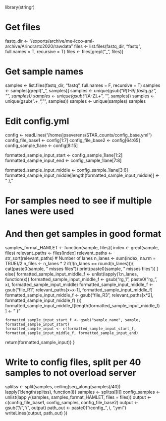 library(stringr)

# Get files
fastq_dir <- "/exports/archive/me-lcco-aml-archive/Arindrarto2020/rawdata"
files <- list.files(fastq_dir, "fastq", full.names = T, recursive = T)
files <- files[grepl("_", files)]

# Get sample names
samples <- list.files(fastq_dir, "fastq", full.names = F, recursive = T)
samples <- samples[grepl("_", samples)]
samples <- unique(gsub("_R[1-9].fastq.gz", "", samples))
samples <- unique(gsub("_[A-Z].+", "", samples))
samples <- unique(gsub(".+_", "", samples))
samples <- unique(samples)
samples

# Edit config.yml
config <- readLines("/home/jpseverens/STAR_counts/config_base.yml")
config_file_base1 <- config[1:7]
config_file_base2 <- config[64:65]
config_sample_1lane <- config[8:15]

formatted_sample_input_start <- config_sample_1lane[1:2]
formatted_sample_input_end <- config_sample_1lane[7:8]

formatted_sample_input_middle <- config_sample_1lane[3:6]
formatted_sample_input_middle[length(formatted_sample_input_middle)] <- "        },"

# For samples need to see if multiple lanes were used
# And then get samples in good format

samples_format_HAMLET <- function(sample, files){
  index <- grepl(sample, files)
  relevant_paths <- files[index]
  relevant_paths <- str_sort(relevant_paths)
  # Number of lanes
  n_lanes <- sum(index, na.rm = TRUE)/2
  n_files <- n_lanes * 2
  if(!(n_lanes == round(n_lanes))){
    cat(paste0(sample, " misses files"))
    print(paste0(sample, " misses files"))
  }
  else{
    formatted_sample_input_middle_f <- unlist(lapply(1:n_lanes, function(x){
      formatted_sample_input_middle_f <- gsub("rg_1", paste0("rg_", x), formatted_sample_input_middle)
      formatted_sample_input_middle_f <- gsub("file_R1", relevant_paths[x+x-1], formatted_sample_input_middle_f)
      formatted_sample_input_middle_f <- gsub("file_R3", relevant_paths[x*2], formatted_sample_input_middle_f)
    }))
    formatted_sample_input_middle_f[length(formatted_sample_input_middle_f)] <- "        }"
    
    formatted_sample_input_start_f <- gsub("sample_name", sample, formatted_sample_input_start)
    formatted_sample_input <- c(formatted_sample_input_start_f, formatted_sample_input_middle_f, formatted_sample_input_end)
  return(formatted_sample_input)}
}

# Write to config files, split per 40 samples to not overload server
splitss <- split(samples, ceiling(seq_along(samples)/40))
lapply(1:length(splitss), function(i){
  samples <- splitss[[i]]
  config_samples <- unlist(lapply(samples, samples_format_HAMLET, files = files))
  output <- c(config_file_base1, config_samples, config_file_base2)
  output <- gsub("//","/", output)
  path_out <- paste0("/config_", i, ".yml")
  writeLines(output, path_out)
})
